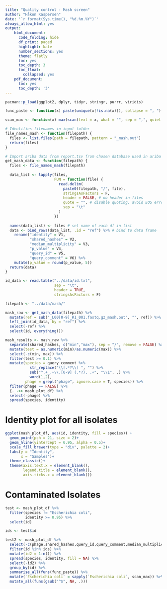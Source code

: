 ```yaml
---
title: "Quality control - Mash screen"
author: "Håkon Kaspersen"
date: '`r format(Sys.time(), "%d.%m.%Y")`'
always_allow_html: yes
output:
    html_document:
      code_folding: hide
      df_print: paged
      highlight: kate
      number_sections: yes
      theme: flatly
      toc: yes
      toc_depth: 3
      toc_float:
        collapsed: yes
    pdf_document:
      toc: yes
      toc_depth: '3'
---
```


```r
pacman::p_load(ggplot2, dplyr, tidyr, stringr, purrr, viridis)
```

```r
func_paste <- function(x) paste(unique(x[!is.na(x)]), collapse = ", ")

scan_max <- function(x) max(scan(text = x, what = "", sep = ",", quiet = TRUE, strip.white = TRUE))

# Identifies filenames in input folder
file_names_mash <- function(filepath) {
  files <- list.files(path = filepath, pattern = "_mash.out")
  return(files)
}

# Import ariba data from report.tsv from chosen database used in ariba
get_mash_data <- function(filepath) {
  files <- file_names_mash(filepath)
  
  data_list <- lapply(files,
                      FUN = function(file) {
                        read.delim(
                          paste0(filepath, "/", file),
                          stringsAsFactors = F,
                          header = FALSE, # no header in files
                          quote = "", # disable quoting, avoid EOS error
                          sep = "\t"
                        )
                      })
  
  names(data_list) <- files # set name of each df in list 
  data <- bind_rows(data_list, .id = "ref") %>% # bind to data frame
    rename("identity" = V1,
           "shared_hashes" = V2,
           "median_multiplicity" = V3,
           "p_value" = V4,
           "query_id" = V5,
           "query_comment" = V6) %>%
    mutate(p_value = round(p_value, 5))
  return(data)
}

id_data <- read.table("../data/id.txt",
                      sep = "\t",
                      header = TRUE,
                      stringsAsFactors = F)

filepath <- "../data/mash/"

mash_raw <- get_mash_data(filepath) %>%
  mutate(ref = sub("_L00[0-9]_R1_001.fastq.gz_mash.out", "", ref)) %>%
  left_join(id_data, by = "ref") %>%
  select(-ref) %>%
  select(id, everything())

```

```r
mash_results <- mash_raw %>%
  separate(shared_hashes, c("min","max"), sep = "/", remove = FALSE) %>%
  mutate(test = as.numeric(min)/as.numeric(max)) %>%
  select(-c(min, max)) %>%
  filter(test >= 0.1) %>%
  mutate(species = query_comment %>%
           str_replace("\\[.*?\\] ", "") %>%
           sub("^.+_.+\\.[0-9] (.*?), .+", "\\1", .) %>%
           word(1,2),
         phage = grepl("phage", ignore.case = T, species)) %>%
  filter(phage == FALSE) %>%
  {. ->> mash_plot_df} %>%
  select(-phage) %>%
  spread(species, identity)
```

# Identity plot for all isolates

```r
ggplot(mash_plot_df, aes(id, identity, fill = species)) +
  geom_point(pch = 21, size = 2)+
  geom_hline(yintercept = 0.95, alpha = 0.5)+
  scale_fill_brewer(type = "div", palette = 2)+
  labs(y = "Identity",
       x = "Samples")+
  theme_classic()+
  theme(axis.text.x = element_blank(),
        legend.title = element_blank(),
        axis.ticks.x = element_blank())
```

# Contaminated Isolates
```r
test <- mash_plot_df %>%
  filter(species != "Escherichia coli",
         identity >= 0.95) %>%
  select(id)

ids <- test$id

test2 <- mash_plot_df %>%
  select(-c(phage,shared_hashes,query_id,query_comment,median_multiplicity,test,p_value)) %>%
  filter(id %in% ids) %>%
  mutate(id2 = 1:n()) %>%
  spread(species, identity, fill = NA) %>%
  select(-id2) %>%
  group_by(id) %>%
  summarise_all(funs(func_paste)) %>%
  mutate(`Escherichia coli` = sapply(`Escherichia coli`, scan_max)) %>%
  mutate_all(funs(gsub("^$", NA, .)))

```

